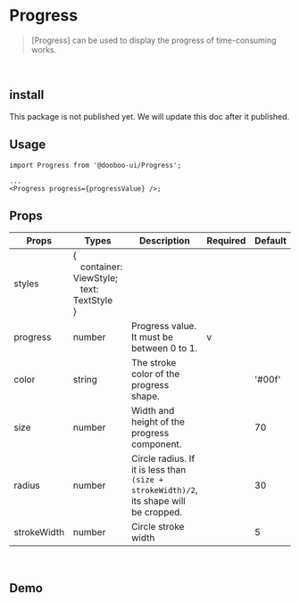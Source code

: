 
<Meta title="Components/Progress" />

# Progress

> [Progress] can be used to display the progress of time-consuming works.

<br />

## install

This package is not published yet. We will update this doc after it published.

## Usage

```tsx
import Progress from '@dooboo-ui/Progress';

...
<Progress progress={progressValue} />;
```

## Props

| Props       | Types                                                                                      | Description                                                                            | Required | Default |
| ----------- | ------------------------------------------------------------------------------------------ | -------------------------------------------------------------------------------------- | -------- | ------- |
| styles      | {<br/>&nbsp;&nbsp;&nbsp;container: ViewStyle;<br/>&nbsp;&nbsp;&nbsp;text: TextStyle<br/> } |                                                                                        |          |         |
| progress    | number                                                                                     | Progress value. It must be between 0 to 1.                                             | v        |         |
| color       | string                                                                                     | The stroke color of the progress shape.                                                |          | '#00f'  |
| size        | number                                                                                     | Width and height of the progress component.                                            |          | 70      |
| radius      | number                                                                                     | Circle radius. If it is less than `(size + strokeWidth)/2`, its shape will be cropped. |          | 30      |
| strokeWidth | number                                                                                     | Circle stroke width                                                                    |          | 5       |

<br />

## Demo

<Basic />
